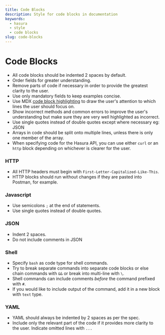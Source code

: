 ```yaml
---
title: Code Blocks
description: Style for code blocks in documentation
keywords:
  - hasura
  - style
  - code blocks
slug: code-blocks
---
```


# Code Blocks

- All code blocks should be indented 2 spaces by default.
- Order fields for greater understanding.
- Remove parts of code if necessary in order to provide the greatest clarity to the user.
- Use only mandatory fields to keep examples concise.
- Use MDX [code block highlighting](https://docusaurus.io/docs/markdown-features/code-blocks#line-highlighting) to
  draw the user's attention to which lines the user should focus on.
- Show incorrect methods and common errors to improve the user's understanding but make sure they are very well
  highlighted as incorrect.
- Use single quotes instead of double quotes except where necessary eg: JSON
- Arrays in code should be split onto multiple lines, unless there is only one member of the array.
- When specifying code for the Hasura API, you can use either `curl` or an `http` block depending on whichever is
  clearer for the user.

### HTTP

- All HTTP headers must begin with `First-Letter-Capitalized-Like-This`.
- HTTP blocks should run without changes if they are pasted into Postman, for example.

### Javascript

- Use semicolons `;` at the end of statements.
- Use single quotes instead of double quotes.

### JSON

- Indent 2 spaces.
- Do not include comments in JSON

### Shell

- Specify `bash` as code type for shell commands.
- Try to break separate commands into separate code blocks or else chain commands with `&&` or break into multi-line
  with `\`.
- Shell commands can include comments _before_ the command prefixed with `#`.
- If you would like to include output of the command, add it in a new block with `text` type.

### YAML

- YAML should always be indented by 2 spaces as per the spec.
- Include only the relevant part of the code if it provides more clarity to the user. Indicate omitted lines with
  `...`
